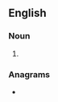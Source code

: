 ==English==

===Noun===
{{head|en|noun form}}

# {{plural of|en|carpel}}

===Anagrams===
* {{anagrams|en|a=acelprs|clasper|craples|parcels|placers|reclasp|scalper}}